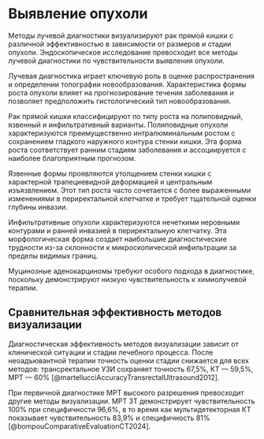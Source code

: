 # Выявление опухоли

Методы лучевой диагностики визуализируют рак прямой кишки с различной эффективностью в зависимости от размеров и стадии опухоли. Эндоскопическое исследование превосходит все методы лучевой диагностики по чувствительности выявления опухоли.

Лучевая диагностика играет ключевую роль в оценке распространения и определении топографии новообразования. Характеристика формы роста опухоли влияет на прогнозирование течения заболевания и позволяет предположить гистологический тип новообразования.

Рак прямой кишки классифицируют по типу роста на полиповидный, язвенный и инфильтративный варианты. Полиповидные опухоли характеризуются преимущественно интралюминальным ростом с сохранением гладкого наружного контура стенки кишки. Эта форма роста соответствует ранним стадиям заболевания и ассоциируется с наиболее благоприятным прогнозом.

Язвенные формы проявляются утолщением стенки кишки с характерной трапециевидной деформацией и центральным изъязвлением. Этот тип роста часто сочетается с более выраженными изменениями в периректальной клетчатке и требует тщательной оценки глубины инвазии.

Инфильтративные опухоли характеризуются нечеткими неровными контурами и ранней инвазией в периректальную клетчатку. Эта морфологическая форма создает наибольшие диагностические трудности из-за склонности к микроскопической инфильтрации за пределы видимых границ.

Муцинозные аденокарциномы требуют особого подхода в диагностике, поскольку демонстрируют низкую чувствительность к химиолучевой терапии. 

## Сравнительная эффективность методов визуализации

Диагностическая эффективность методов визуализации зависит от клинической ситуации и стадии лечебного процесса. После неоадъювантной терапии точность оценки стадии снижается для всех методов: трансректальное УЗИ сохраняет точность 67,5%, КТ — 59,5%, МРТ — 60% [@martellucciAccuracyTransrectalUltrasound2012].

При первичной диагностике МРТ высокого разрешения превосходит другие методы визуализации. МРТ 3Т демонстрирует чувствительность 100% при специфичности 96,6%, в то время как мультидетекторная КТ показывает чувствительность 83,9% и специфичность 81% [@bompouComparativeEvaluationCT2024].
